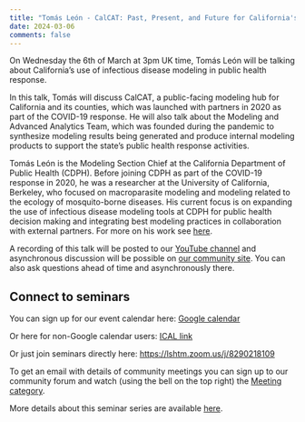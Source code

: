 ```yaml
---
title: "Tomás León - CalCAT: Past, Present, and Future for California's Use of Infectious Disease Modeling in Public Health Response"
date: 2024-03-06
comments: false
---
```


On Wednesday the 6th of March at 3pm UK time, Tomás León will be talking about California's use of infectious disease modeling in public health response.

In this talk, Tomás will discuss CalCAT, a public-facing modeling hub for California and its counties, which was launched with partners in 2020 as part of the COVID-19 response. He will also talk about the Modeling and Advanced Analytics Team, which was founded during the pandemic to synthesize modeling results being generated and produce internal modeling products to support the state's public health response activities.

Tomás León is the Modeling Section Chief at the California Department of Public Health (CDPH). Before joining CDPH as part of the COVID-19 response in 2020, he was a researcher at the University of California, Berkeley, who focused on macroparasite modeling and modeling related to the ecology of mosquito-borne diseases. His current focus is on expanding the use of infectious disease modeling tools at CDPH for public health decision making and integrating best modeling practices in collaboration with external partners. For more on his work see [here](https://tomasleon.com/). 

A recording of this talk will be posted to our [YouTube channel](https://www.youtube.com/channel/UC9qvwwGTudtKnOE-sM1LooQ) and asynchronous discussion will be possible on [our community site](https://community.epinowcast.org/c/meetings/8). You can also ask questions ahead of time and asynchronously there.

## Connect to seminars

You can sign up for our event calendar here: [Google calendar ](https://calendar.google.com/calendar/u/0/r?cid=YTExM2I2ZjVkOTYxODA4ZjA5YjdhODA3ZTIwMzU1Mzk4ODY0Y2NhYjIzOWVkNjAyYzc5ZTkzYWM5OWY0YWQxM0Bncm91cC5jYWxlbmRhci5nb29nbGUuY29t)

Or here for non-Google calendar users: [ICAL link ](https://calendar.google.com/calendar/ical/a113b6f5d961808f09b7a807e20355398864ccab239ed602c79e93ac99f4ad13%40group.calendar.google.com/public/basic.ics)

Or just join seminars directly here: [https://lshtm.zoom.us/j/8290218109 ](https://lshtm.zoom.us/j/8290218109)

To get an email with details of community meetings you can sign up to our community forum and watch (using the bell on the top right) the [Meeting category](https://community.epinowcast.org/c/meetings/8).

More details about this seminar series are available [here](../../seminars.qmd).
